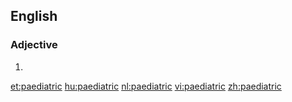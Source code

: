 ==English==

===Adjective===
{{en-adj|-}}

# {{alternative spelling of|[[pediatric]]}}

[[et:paediatric]]
[[hu:paediatric]]
[[nl:paediatric]]
[[vi:paediatric]]
[[zh:paediatric]]